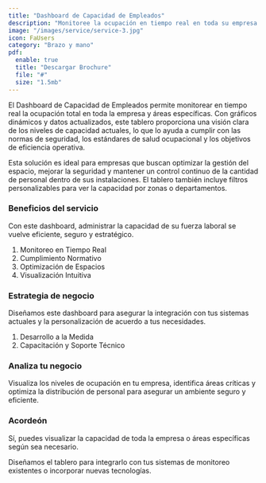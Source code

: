 ```yaml
---
title: "Dashboard de Capacidad de Empleados"
description: "Monitoree la ocupación en tiempo real en toda su empresa y por áreas específicas."
image: "/images/service/service-3.jpg"
icon: FaUsers
category: "Brazo y mano"
pdf:
  enable: true
  title: "Descargar Brochure"
  file: "#"
  size: "1.5mb"
---
```


El Dashboard de Capacidad de Empleados permite monitorear en tiempo real la ocupación total en toda la empresa y áreas específicas. Con gráficos dinámicos y datos actualizados, este tablero proporciona una visión clara de los niveles de capacidad actuales, lo que lo ayuda a cumplir con las normas de seguridad, los estándares de salud ocupacional y los objetivos de eficiencia operativa.

Esta solución es ideal para empresas que buscan optimizar la gestión del espacio, mejorar la seguridad y mantener un control continuo de la cantidad de personal dentro de sus instalaciones. El tablero también incluye filtros personalizables para ver la capacidad por zonas o departamentos.

### Beneficios del servicio

Con este dashboard, administrar la capacidad de su fuerza laboral se vuelve eficiente, seguro y estratégico.

1. Monitoreo en Tiempo Real
2. Cumplimiento Normativo
3. Optimización de Espacios
4. Visualización Intuitiva

### Estrategia de negocio

Diseñamos este dashboard para asegurar la integración con tus sistemas actuales y la personalización de acuerdo a tus necesidades.

1. Desarrollo a la Medida
2. Capacitación y Soporte Técnico

### Analiza tu negocio

Visualiza los niveles de ocupación en tu empresa, identifica áreas críticas y optimiza la distribución de personal para asegurar un ambiente seguro y eficiente.

### Acordeón

<Accordion client:load title="¿Puedo filtrar por áreas específicas?">  

Sí, puedes visualizar la capacidad de toda la empresa o áreas específicas según sea necesario. 

</Accordion>  

<Accordion client:load title="¿Es compatible con sistemas existentes?">  

Diseñamos el tablero para integrarlo con tus sistemas de monitoreo existentes o incorporar nuevas tecnologías.

</Accordion>
